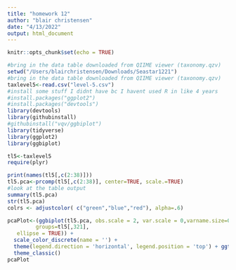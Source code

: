 ```yaml
---
title: "homework 12"
author: "blair christensen"
date: "4/13/2022"
output: html_document
---
```


```r
knitr::opts_chunk$set(echo = TRUE)
```
```r
#bring in the data table downloaded from QIIME viewer (taxonomy.qzv)
setwd("/Users/blairchristensen/Downloads/Seastar1221")
#bring in the data table downloaded from QIIME viewer (taxonomy.qzv)
taxlevel5<-read.csv("level-5.csv")
#install some stuff I didnt have bc I havent used R in like 4 years
#install.packages("ggplot2")
#install.packages("devtools")
library(devtools)
library(githubinstall)
#githubinstall("vqv/ggbiplot")
library(tidyverse)
library(ggplot2)
library(ggbiplot)

tl5<-taxlevel5
require(plyr)

print(names(tl5[,c(2:38)]))
tl5.pca<-prcomp(tl5[,c(2:38)], center=TRUE, scale.=TRUE)
#look at the table output
summary(tl5.pca)
str(tl5.pca)
colrs <- adjustcolor( c("green","blue","red"), alpha=.6)

pcaPlot<-(ggbiplot(tl5.pca, obs.scale = 2, var.scale = 0,varname.size=0, var.axes = F, 
         groups=tl5[,321],
   ellipse = TRUE)) + 
  scale_color_discrete(name = '') +
  theme(legend.direction = 'horizontal', legend.position = 'top') + ggtitle(' ') + theme(plot.title = element_text(size=20))+ theme(axis.title.x = element_text(size=20))+ theme(legend.text = element_text(size=30)) + theme(axis.title.y = element_text(size=20))+ scale_color_manual(values = c("#FFA500","#0000FF","#FF00FF"),labels = c("Naive", "Exposed","Wasting"))+ #your colors here
  theme_classic()
pcaPlot


```